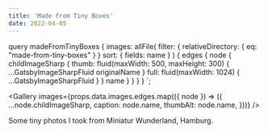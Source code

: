 ```yaml
---
title: 'Made from Tiny Boxes'
date: 2022-04-05
---
```



  query madeFromTinyBoxes {
    images: allFile(
      filter: { relativeDirectory: { eq: "made-from-tiny-boxes" } }
      sort: { fields: name }
    ) {
      edges {
        node {
          childImageSharp {
            thumb: fluid(maxWidth: 500, maxHeight: 300) {
              ...GatsbyImageSharpFluid
              originalName
            }
            full: fluid(maxWidth: 1024) {
              ...GatsbyImageSharpFluid
            }
          }
          name
        }
      }
    }
  }
`;

<Gallery
  images={props.data.images.edges.map(({ node }) => ({
    ...node.childImageSharp,
    caption: node.name,
    thumbAlt: node.name,
  }))}
/>

Some tiny photos I took from Miniatur Wunderland, Hamburg.
